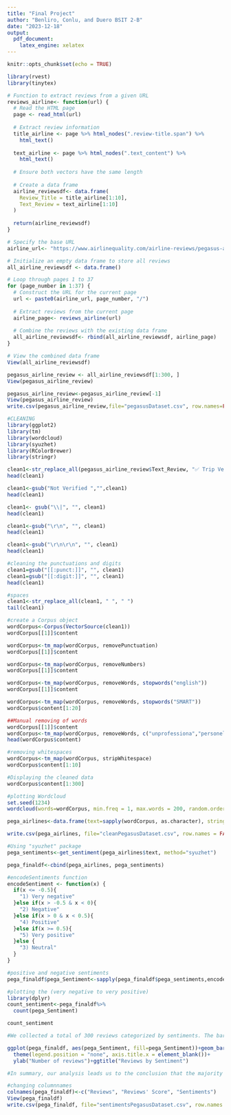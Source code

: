 ---
title: "Final Project"
author: "Benliro, Conlu, and Duero BSIT 2-B"
date: "2023-12-18"
output:
  pdf_document: 
    latex_engine: xelatex
---

```{r setup, include=FALSE}
knitr::opts_chunk$set(echo = TRUE)
```

```{r}
library(rvest)
library(tinytex)

# Function to extract reviews from a given URL
reviews_airline<- function(url) {
  # Read the HTML page
  page <- read_html(url)
  
  # Extract review information
  title_airline <- page %>% html_nodes(".review-title.span") %>%
    html_text()
  
  text_airline <- page %>% html_nodes(".text_content") %>%
    html_text()
  
  # Ensure both vectors have the same length
  
  # Create a data frame
  airline_reviewsdf<- data.frame(
    Review_Title = title_airline[1:10],
    Text_Review = text_airline[1:10]
  )
  
  return(airline_reviewsdf)
}
```

```{r}
# Specify the base URL
airline_url<- "https://www.airlinequality.com/airline-reviews/pegasus-airlines/page/"

# Initialize an empty data frame to store all reviews
all_airline_reviewsdf <- data.frame()

# Loop through pages 1 to 37
for (page_number in 1:37) {
  # Construct the URL for the current page
  url <- paste0(airline_url, page_number, "/")
  
  # Extract reviews from the current page
  airline_page<- reviews_airline(url)
  
  # Combine the reviews with the existing data frame
  all_airline_reviewsdf<- rbind(all_airline_reviewsdf, airline_page)
}
```

```{r}
# View the combined data frame
View(all_airline_reviewsdf)

pegasus_airline_review <- all_airline_reviewsdf[1:300, ]
View(pegasus_airline_review)

pegasus_airline_review<-pegasus_airline_review[-1]
View(pegasus_airline_review)
write.csv(pegasus_airline_review,file="pegasusDataset.csv", row.names=FALSE)
```

```{r}
#CLEANING
library(ggplot2)
library(tm)
library(wordcloud)
library(syuzhet)
library(RColorBrewer)
library(stringr)

clean1<-str_replace_all(pegasus_airline_review$Text_Review, "✅ Trip Verified |", "")
head(clean1)
```

```{r}
clean1<-gsub("Not Verified ","",clean1)
head(clean1)
```

```{r}
clean1<- gsub("\\|", "", clean1)
head(clean1)
```

```{r}
clean1<-gsub("\r\n", "", clean1)
head(clean1)
```

```{r}
clean1<-gsub("\r\n\r\n", "", clean1)
head(clean1)
```

```{r}
#cleaning the punctuations and digits
clean1=gsub("[[:punct:]]", "", clean1)
clean1=gsub("[[:digit:]]", "", clean1)
head(clean1)
```

```{r}
#spaces
clean1<-str_replace_all(clean1, " ", " ")
tail(clean1)
```

```{r}
#create a Corpus object
wordCorpus<-Corpus(VectorSource(clean1))
wordCorpus[[1]]$content
```

```{r}
wordCorpus<-tm_map(wordCorpus, removePunctuation)
wordCorpus[[1]]$content
```

```{r}
wordCorpus<-tm_map(wordCorpus, removeNumbers)
wordCorpus[[1]]$content
```

```{r}
wordCorpus<-tm_map(wordCorpus, removeWords, stopwords("english"))
wordCorpus[[1]]$content
```

```{r}
wordCorpus<-tm_map(wordCorpus, removeWords, stopwords("SMART"))
wordCorpus$content[1:20]
```

```{r}
##Manual removing of words
wordCorpus[[1]]$content
wordCorpus<-tm_map(wordCorpus, removeWords, c("unprofessiona","personel","Im","justifible" , "BolPoint", "DONT" , "Pegasuss" ,"damn", "canceled","Tto", "didnt", "Sabiha", "dayvacationphysical", "E" , "st", "Verified", "Review","kg","tix", "cc", "flypgscom", "exellent", "offerd", "moaned", "fromto", "timesand", "cmin"))
head(wordCorpus$content)
```

```{r}
#removing whitespaces
wordCorpus<-tm_map(wordCorpus, stripWhitespace)
wordCorpus$content[1:10]
```

```{r}
#Displaying the cleaned data
wordCorpus$content[1:300]
```

```{r}
#plotting Wordcloud
set.seed(1234)
wordcloud(words=wordCorpus, min.freq = 1, max.words = 200, random.order = FALSE, rot.per = 0.50, colors = brewer.pal(10, "Set1"))
```

```{r}
pega_airlines<-data.frame(text=sapply(wordCorpus, as.character), stringsAsFactors = FALSE)

write.csv(pega_airlines, file="cleanPegasusDataset.csv", row.names = FALSE)
```

```{r}
#Using "syuzhet" package
pega_sentiments<-get_sentiment(pega_airlines$text, method="syuzhet")

pega_finaldf<-cbind(pega_airlines, pega_sentiments)
```

```{r}
#encodeSentiments function
encodeSentiment <- function(x) { 
  if(x <= -0.5){ 
    "1) Very negative" 
  }else if(x > -0.5 & x < 0){ 
    "2) Negative" 
  }else if(x > 0 & x < 0.5){ 
    "4) Positive" 
  }else if(x >= 0.5){ 
    "5) Very positive" 
  }else { 
    "3) Neutral" 
  } 
}  
```

```{r}
#positive and negative sentiments
pega_finaldf$pega_Sentiment<-sapply(pega_finaldf$pega_sentiments,encodeSentiment)
```

```{r}
#plotting the (very negative to very positive)
library(dplyr)
count_sentiment<-pega_finaldf%>%
  count(pega_Sentiment)

count_sentiment

#We collected a total of 300 reviews categorized by sentiments. The bar plot illustrates five distinct sentiments, revealing that over half of the total reviews, specifically 153, express very negative sentiments towards the airline. The breakdown includes 17 reviews with negative sentiments, 2 with neutral sentiments, 19 with positive sentiments, and 109 with very positive sentiments. 

ggplot(pega_finaldf, aes(pega_Sentiment, fill=pega_Sentiment))+geom_bar()+
  theme(legend.position = "none", axis.title.x = element_blank())+
  ylab("Number of reviews")+ggtitle("Reviews by Sentiment")
```

```{r}
#In summary, our analysis leads us to the conclusion that the majority of reviews for the mentioned airline convey a highly negative sentiment.
```

```{r}
#changing columnnames
colnames(pega_finaldf)<-c("Reviews", "Reviews' Score", "Sentiments")
View(pega_finaldf)
write.csv(pega_finaldf, file="sentimentsPegasusDataset.csv", row.names = FALSE)
```
